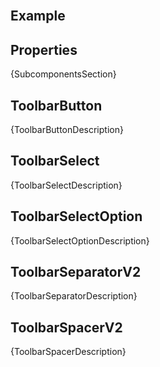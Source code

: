 
<Meta of={ComponentStories} />

<DocsHeader since="1.19.0" />

<br />

## Example

<Canvas of={ComponentStories.Default} />

## Properties

<ControlsWithNote of={ComponentStories.Default} />

<Markdown>{SubcomponentsSection}</Markdown>

## ToolbarButton

<Markdown>{ToolbarButtonDescription}</Markdown>

<ArgsTableWithNote of={ToolbarButton} />

## ToolbarSelect

<Markdown>{ToolbarSelectDescription}</Markdown>

<ArgsTableWithNote of={ToolbarSelect} />

## ToolbarSelectOption

<Markdown>{ToolbarSelectOptionDescription}</Markdown>

<ArgsTableWithNote of={ToolbarSelectOption} />

## ToolbarSeparatorV2

<Markdown>{ToolbarSeparatorDescription}</Markdown>

<ArgsTableWithNote of={ToolbarSeparatorV2} />

## ToolbarSpacerV2

<Markdown>{ToolbarSpacerDescription}</Markdown>

<ArgsTableWithNote of={ToolbarSpacerV2} />

<Footer />
